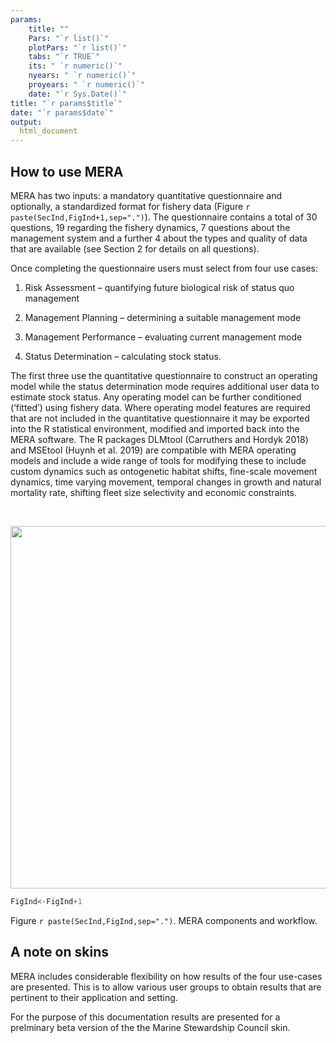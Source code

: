 ```yaml
---
params: 
    title: ""
    Pars: "`r list()`"
    plotPars: "`r list()`"
    tabs: "`r TRUE`"
    its: " `r numeric()`"
    nyears: " `r numeric()`"
    proyears: " `r numeric()`"
    date: "`r Sys.Date()`"
title: "`r params$title`"
date: "`r params$date`"
output:
  html_document
---
```




## How to use MERA 

MERA has two inputs: a mandatory quantitative questionnaire and optionally, a standardized format for fishery data (Figure `r paste(SecInd,FigInd+1,sep=".")`). The questionnaire contains a total of 30 questions, 19 regarding the fishery dynamics, 7 questions about the management system and a further 4 about the types and quality of data that are available (see Section 2 for details on all questions). 

Once completing the questionnaire users must select from four use cases: 

1.	Risk Assessment – quantifying future biological risk of status quo management

2.	Management Planning – determining a suitable management mode

3.	Management Performance – evaluating current management mode

4.	Status Determination – calculating stock status. 

The first three use the quantitative questionnaire to construct an operating model while the status determination mode requires additional user data to estimate stock status. Any operating model can be further conditioned (‘fitted’) using fishery data. Where operating model features are required that are not included in the quantitative questionnaire it may be exported into the R statistical environment, modified and imported back into the MERA software. The R packages DLMtool (Carruthers and Hordyk 2018) and MSEtool (Huynh et al. 2019) are compatible with MERA operating models and include a wide range of tools for modifying  these to include custom dynamics such as ontogenetic habitat shifts, fine-scale movement dynamics, time varying movement, temporal changes in growth and natural mortality rate, shifting fleet size selectivity and economic constraints. 

<br />

<img src="./Images/MERA Diagram.jpg" width="580">

```r

FigInd<-FigInd+1

```

Figure `r paste(SecInd,FigInd,sep=".")`. MERA components and workflow. 


## A note on skins

MERA includes considerable flexibility on how results of the four use-cases are presented. This is to allow various user groups to obtain results that are pertinent to their application and setting. 

For the purpose of this documentation results are presented for a prelminary beta version of the the Marine Stewardship Council skin. 






